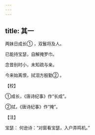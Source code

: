 ```yaml
---
---
---
```

title: 其一
---




两妹日成长① ，双鬟将及人。

已能持宝瑟，自解掩罗巾。

念昔别时小，未知疏与亲。

今来始离恨，拭泪方殷勤② 。

【校】

①成长，《唐诗纪事》作“长成”。

②拭，《唐诗纪事》作“掩”。

【注】

宝瑟： 何逊诗：“对窗看宝瑟，入户弄鸣机。”